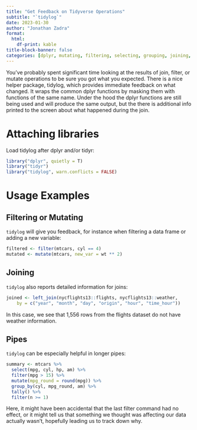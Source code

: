 ```yaml
---
title: "Get Feedback on Tidyverse Operations"
subtitle: "`tidylog`"
date: 2023-01-30
author: "Jonathan Zadra"
format:
  html:
    df-print: kable
title-block-banner: false
categories: [dplyr, mutating, filtering, selecting, grouping, joining, tidyr, tidyverse, logging, helpers]
---
```


You've probably spent significant time looking at the results of join, filter, or mutate operations to be sure you got what you expected. There is a nice helper package, tidylog, which provides immediate feedback on what changed. It wraps the common dplyr functions by masking them with functions of the same name. Under the hood the dplyr functions are still being used and will produce the same output, but the there is additional info printed to the screen about what happened during the join.

# Attaching libraries

Load tidylog after dplyr and/or tidyr:

```r
library("dplyr", quietly = T)
library("tidyr")
library("tidylog", warn.conflicts = FALSE)
```

# Usage Examples

## Filtering or Mutating

`tidylog` will give you feedback, for instance when filtering a data frame or adding a new variable:

```r
filtered <- filter(mtcars, cyl == 4)
mutated <- mutate(mtcars, new_var = wt ** 2)
```

## Joining

`tidylog` also reports detailed information for joins:

```r
joined <- left_join(nycflights13::flights, nycflights13::weather,
    by = c("year", "month", "day", "origin", "hour", "time_hour"))
```

In this case, we see that 1,556 rows from the flights dataset do not have weather information.

## Pipes

`tidylog` can be especially helpful in longer pipes:

```r
summary <- mtcars %>%
  select(mpg, cyl, hp, am) %>%
  filter(mpg > 15) %>%
  mutate(mpg_round = round(mpg)) %>%
  group_by(cyl, mpg_round, am) %>%
  tally() %>%
  filter(n >= 1)
```

Here, it might have been accidental that the last filter command had no effect, or it might tell us that something we thought was affecting our data actually wasn't, hopefully leading us to track down why.
